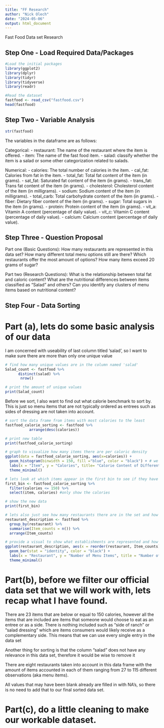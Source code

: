 ```yaml
---
title: "FF Research"
author: "Nick Olech"
date: "2024-05-06"
output: html_document
---
```


Fast Food Data set Research

## Step One - Load Required Data/Packages
```r
#Load the initial packages
library(ggplot2)
library(dplyr)
library(tidyr)
library(tidyverse)
library(readr)

#Read the dataset
fastfood <- read_csv("fastfood.csv")
head(fastfood)
```
## Step Two - Variable Analysis
```r
str(fastfood)
```
The variables in the dataframe are as follows:

Categorical: 
- restaurant: The name of the restaurant where the item is offered.
- item: The name of the fast food item.
- salad: classify whether the item is a salad or some other categorization related to salads.

Numerical:
- calories: The total number of calories in the item.
- cal_fat: Calories from fat in the item.
- total_fat: Total fat content of the item (in grams).
- sat_fat: Saturated fat content of the item (in grams).
- trans_fat: Trans fat content of the item (in grams).
- cholesterol: Cholesterol content of the item (in milligrams).
- sodium: Sodium content of the item (in milligrams).
- total_carb: Total carbohydrate content of the item (in grams).
- fiber: Dietary fiber content of the item (in grams).
- sugar: Total sugars in the item (in grams).
- protein: Protein content of the item (in grams).
- vit_a: Vitamin A content (percentage of daily value).
- vit_c:  Vitamin C content (percentage of daily value).
- calcium: Calcium content (percentage of daily value).

## Step Three - Question Proposal

Part one (Basic Questions):
How many restaurants are represented in this data set?
How many different total menu options still are there?
Which restaurants offer the most amount of options?
How many items exceed 20 grams of sugar?

Part two (Research Questions):
What is the relationship between total fat and caloric content?
What are the nutritional differences between items classified as "Salad" and others?
Can you identify any clusters of menu items based on nutritional content?

## Step Four - Data Sorting

# Part (a), lets do some basic analysis of our data
I am concerned with useability of last column titled 'salad', so I want to make sure there are more than only one unique value

```r
# find how many unique values are in the column named 'salad'
Salad_count <- fastfood %>% 
      distinct(salad) %>%
       nrow()

# print the amount of unique values
print(Salad_count)
```
Before we sort, I also want to find out what calorie benchmark to sort by. This is just so menu items that are not typically ordered as entrees such as sides of dressing are not taken into account. 

```r
# sort the data frame from items with most calories to the least
fastfood_calorie_sorting <- fastfood %>% 
           arrange(desc(calories))

# print new table
print(fastfood_calorie_sorting)
```
```r
# graph to visualize how many items there are per caloric density
ggplot(data = fastfood_calorie_sorting, aes(x=calories)) +
  geom_histogram(binwidth = 150, fill ="blue", color = "black") + # we are going to put in bins of 150 calories
  labs(x = "Item", y = "Calories", title= "Calorie Content of Different Menu Items") + 
  theme_minimal()
```
```r
# lets look at which items appear in the first bin to see if they have relevance in our analysis
first_bin <- fastfood_calorie_sorting %>%
  filter(calories <= 150) %>%
  select(item, calories) #only show the calories

# show the new data
print(first_bin)
```
```r
# lets also just see how many restaurants there are in the set and how many recorded menu items are.
restaurant_description <- fastfood %>%
  group_by(restaurant) %>%
  summarise(Item_counts = n()) %>% 
  arrange(Item_counts)

# provide a visual to show what establishments are represented and how well they all are
ggplot(restaurant_description, aes(x = reorder(restaurant, Item_counts), y = Item_counts, fill = restaurant)) +
  geom_bar(stat = "identity", color = "black") +
  labs(x = "Restaurant", y = "Number of Menu Items", title = "Number of Menu Items per Restaurant") +
  theme_minimal()
```


# Part(b), before we filter our official data set that we will work with, lets recap what I have found.

There are 23 items that are below or equal to 150 calories, however all the items that are included are items that someone would  choose to eat as an entree or as a side. There is nothing included such as "side of ranch" or "salad dressing" which are items consumers would likely receive as a complementary side. This means that we can use every single entry in the data set

Another thing for sorting is that the column "salad" does not have any relevance in this data set, therefore it
would be wise to remove it

There are eight restaurants taken into account in this data frame with the amount of items accounted in each of them ranging from 27 to 115 different observations (aka menu items).

All values that may have been blank already are filled in with NA's, so there is no need to add that to our final sorted data set. 

# Part(c), do a little cleaning to make our workable dataset. 
















